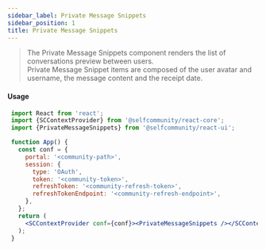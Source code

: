 ```yaml
---
sidebar_label: Private Message Snippets
sidebar_position: 1
title: Private Message Snippets
---
```


> The Private Message Snippets component renders the list of conversations preview between users.<br/>
Private Message  Snippet items are composed of the user avatar and username, the message content and the receipt date.



<Logged><PrivateMessageSnippets/></Logged>

#### Usage

```jsx
 import React from 'react';
 import {SCContextProvider} from '@selfcommunity/react-core';
 import {PrivateMessageSnippets} from '@selfcommunity/react-ui';

 function App() {
   const conf = {
     portal: '<community-path>',
     session: {
       type: 'OAuth',
       token: '<community-token>',
       refreshToken: '<community-refresh-token>',
       refreshTokenEndpoint: '<community-refresh-endpoint>',
     },
   };
   return (
     <SCContextProvider conf={conf}><PrivateMessageSnippets /></SCContextProvider>
   );
 }
```